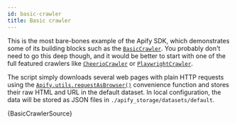 ```yaml
---
id: basic-crawler
title: Basic crawler
---
```



This is the most bare-bones example of the Apify SDK, which demonstrates some of its
building blocks such as the [`BasicCrawler`](/docs/api/basic-crawler).
You probably don't need to go this deep though, and it would be better to start
with one of the full featured crawlers like
[`CheerioCrawler`](https://sdk.apify.com/docs/examples/cheerio-crawler) or
[`PlaywrightCrawler`](https://sdk.apify.com/docs/examples/playwright-crawler).

The script simply downloads several web pages with plain HTTP requests using the
[`Apify.utils.requestAsBrowser()`](/docs/api/utils#requestasbrowser)
convenience function and stores their raw HTML and URL in the default dataset.
In local configuration, the data will be stored as JSON files in `./apify_storage/datasets/default`.

<CodeBlock className="language-js">
	{BasicCrawlerSource}
</CodeBlock>
